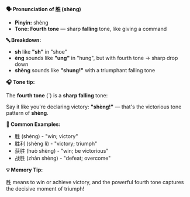 **🗣️ Pronunciation of 胜 (shèng)**

- **Pinyin:** shèng
- **Tone: Fourth tone** — sharp **falling** tone, like giving a command

**🔤 Breakdown:**

- **sh** like **"sh"** in "shoe"
- **èng** sounds like **"ung"** in "hung", but with fourth tone → sharp drop down
- **shèng** sounds like **"shung!"** with a triumphant falling tone

**🎧 Tone tip:**

The **fourth tone** (ˋ) is a **sharp falling** tone:

Say it like you're declaring victory: **"shèng!"** — that's the victorious tone pattern of
**shèng**.

**📝 Common Examples:**

- 胜 (shèng) - "win; victory"
- 胜利 (shèng lì) - "victory; triumph"
- 获胜 (huò shèng) - "win; be victorious"
- 战胜 (zhàn shèng) - "defeat; overcome"

**💡 Memory Tip:**

胜 means to win or achieve victory, and the powerful fourth tone captures the decisive moment of
triumph!
